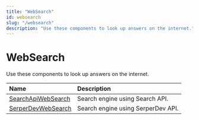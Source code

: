 ```yaml
---
title: "WebSearch"
id: websearch
slug: "/websearch"
description: "Use these components to look up answers on the internet."
---
```


# WebSearch

Use these components to look up answers on the internet.

| Name                                           | Description                        |
| :--------------------------------------------- | :--------------------------------- |
| [SearchApiWebSearch](websearch/searchapiwebsearch.mdx) | Search engine using Search API.    |
| [SerperDevWebSearch](websearch/serperdevwebsearch.mdx) | Search engine using SerperDev API. |
